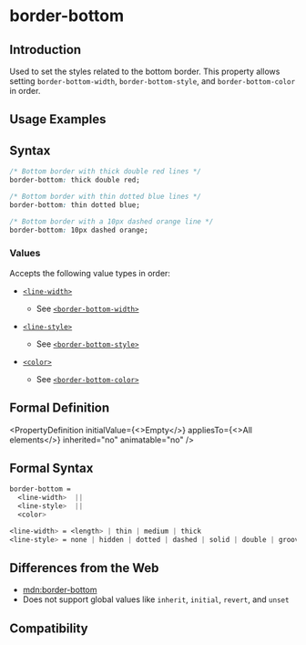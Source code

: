 # border-bottom

## Introduction

Used to set the styles related to the bottom border. This property allows setting `border-bottom-width`, `border-bottom-style`, and `border-bottom-color` in order.

## Usage Examples


<Go
  example="css-api"
  defaultFile="src/border-bottom/App.tsx"
  img="/assets/doc/css/border-bottom.jpg"
  defaultEntryFile="dist/border-bottom.lynx.bundle"
  entry="src/border-bottom"
/>

## Syntax

```css
/* Bottom border with thick double red lines */
border-bottom: thick double red;

/* Bottom border with thin dotted blue lines */
border-bottom: thin dotted blue;

/* Bottom border with a 10px dashed orange line */
border-bottom: 10px dashed orange;
```

### Values

Accepts the following value types in order:

- [`<line-width>`](./border-bottom.mdx#formal-definition)

  - See [`<border-bottom-width>`](./border-bottom-width.mdx)

- [`<line-style>`](./border-bottom.mdx#formal-definition)

  - See [`<border-bottom-style>`](./border-bottom-style.mdx)

- [`<color>`](/api/css/data-type/color.html)
  - See [`<border-bottom-color>`](./border-bottom-color.mdx)

## Formal Definition


<PropertyDefinition
  initialValue={<>Empty</>}
  appliesTo={<>All elements</>}
  inherited="no"
  animatable="no"
/>

## Formal Syntax

```css
border-bottom =
  <line-width>  ||
  <line-style>  ||
  <color>

<line-width> = <length> | thin | medium | thick
<line-style> = none | hidden | dotted | dashed | solid | double | groove | ridge | inset | outset
```

## Differences from the Web

- [mdn:border-bottom](https://developer.mozilla.org/en-US/docs/Web/CSS/border-bottom)
- Does not support global values like `inherit`, `initial`, `revert`, and `unset`

## Compatibility


<LegacyCompatTable metadata="css/properties/border-bottom" />
